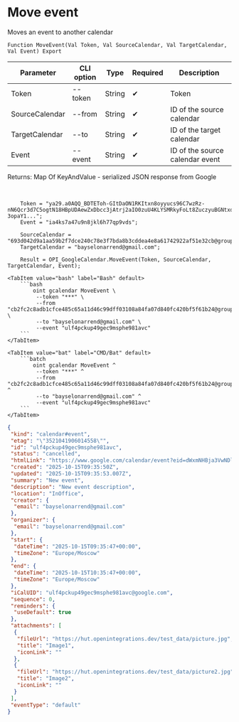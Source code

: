 ﻿---
sidebar_position: 5
description: Move event and other functions to work with Google Calendar in the Open Integration Package, a free open-source integration library for 1C:Enterprise 8, OneScript and CLI
keywords: [1C, 1С, 1С:Enterprise, 1С:Enterprise 8.3, API, Integration, Services, Exchange, OneScript, CLI, Google Calendar]
---


# Move event
 Moves an event to another calendar



`Function MoveEvent(Val Token, Val SourceCalendar, Val TargetCalendar, Val Event) Export`

  | Parameter | CLI option | Type | Required | Description |
  |-|-|-|-|-|
  | Token | --token | String | &#x2714; | Token |
  | SourceCalendar | --from | String | &#x2714; | ID of the source calendar |
  | TargetCalendar | --to | String | &#x2714; | ID of the target calendar |
  | Event | --event | String | &#x2714; | ID of the source calendar event |

  
  Returns:  Map Of KeyAndValue - serialized JSON response from Google

<br/>



```bsl title="1C:Enterprise/OneScript code example"
    Token = "ya29.a0AQQ_BDTEToh-GItDaON1RKItxn8oyyucs96C7wzRz-nN6Qcr3d7C5ogtN18HBpUDAewZxDbcc3jAtrj2aIO0zuU4KLYSMRkyFoLt8ZuczyuBGNtxdl-3opaY1...";
    Event = "ia4ks7a47u9n8jkl6h77qp9vds";

    SourceCalendar = "693d042d9a1aa59b2f7dce240c78e3f7bda8b3cddea4e8a61742922af51e32cb@group.calendar.google.com";
    TargetCalendar = "bayselonarrend@gmail.com";

    Result = OPI_GoogleCalendar.MoveEvent(Token, SourceCalendar, TargetCalendar, Event);
```
 

 <Tabs>
  
    <TabItem value="bash" label="Bash" default>
        ```bash
            oint gcalendar MoveEvent \
             --token "***" \
             --from "cb2fc2c8adb1cfce485c65a11d46c99dff03108a84fa07d840fc420bf5f61b24@group.calendar.google.com" \
             --to "bayselonarrend@gmail.com" \
             --event "ulf4pckup49gec9msphe981avc"
        ```
    </TabItem>
  
    <TabItem value="bat" label="CMD/Bat" default>
        ```batch
            oint gcalendar MoveEvent ^
             --token "***" ^
             --from "cb2fc2c8adb1cfce485c65a11d46c99dff03108a84fa07d840fc420bf5f61b24@group.calendar.google.com" ^
             --to "bayselonarrend@gmail.com" ^
             --event "ulf4pckup49gec9msphe981avc"
        ```
    </TabItem>
</Tabs>


```json title="Result"
{
 "kind": "calendar#event",
 "etag": "\"3521041906014558\"",
 "id": "ulf4pckup49gec9msphe981avc",
 "status": "cancelled",
 "htmlLink": "https://www.google.com/calendar/event?eid=dWxmNHBja3VwNDlnZWM5bXNwaGU5ODFhdmMgY2IyZmMyYzhhZGIxY2ZjZTQ4NWM2NWExMWQ0NmM5OWRmZjAzMTA4YTg0ZmEwN2Q4NDBmYzQyMGJmNWY2MWIyNEBn",
 "created": "2025-10-15T09:35:50Z",
 "updated": "2025-10-15T09:35:53.007Z",
 "summary": "New event",
 "description": "New event description",
 "location": "InOffice",
 "creator": {
  "email": "bayselonarrend@gmail.com"
 },
 "organizer": {
  "email": "bayselonarrend@gmail.com"
 },
 "start": {
  "dateTime": "2025-10-15T09:35:47+00:00",
  "timeZone": "Europe/Moscow"
 },
 "end": {
  "dateTime": "2025-10-15T10:35:47+00:00",
  "timeZone": "Europe/Moscow"
 },
 "iCalUID": "ulf4pckup49gec9msphe981avc@google.com",
 "sequence": 0,
 "reminders": {
  "useDefault": true
 },
 "attachments": [
  {
   "fileUrl": "https://hut.openintegrations.dev/test_data/picture.jpg",
   "title": "Image1",
   "iconLink": ""
  },
  {
   "fileUrl": "https://hut.openintegrations.dev/test_data/picture2.jpg",
   "title": "Image2",
   "iconLink": ""
  }
 ],
 "eventType": "default"
}
```
